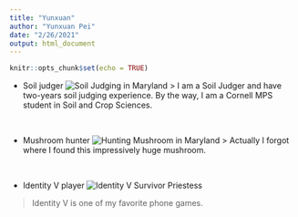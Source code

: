 ```yaml
---
title: "Yunxuan"
author: "Yunxuan Pei"
date: "2/26/2021"
output: html_document
---
```


```r
knitr::opts_chunk$set(echo = TRUE)
```

- Soil judger
![Soil Judging in Maryland](~/assignment-3-yp429/IMG_0141.jpeg)
> I am a Soil Judger and have two-years soil judging experience. By the way, I am a Cornell MPS student in Soil and Crop Sciences. 

<br>

- Mushroom hunter
![Hunting Mushroom in Maryland](~/assignment-3-yp429/IMG_7314.jpeg)
> Actually I forgot where I found this impressively huge mushroom. 

<br>

- Identity V player
![Identity V Survivor Priestess](~/assignment-3-yp429/IMG_0455.jpeg)

> Identity V is one of my favorite phone games.

